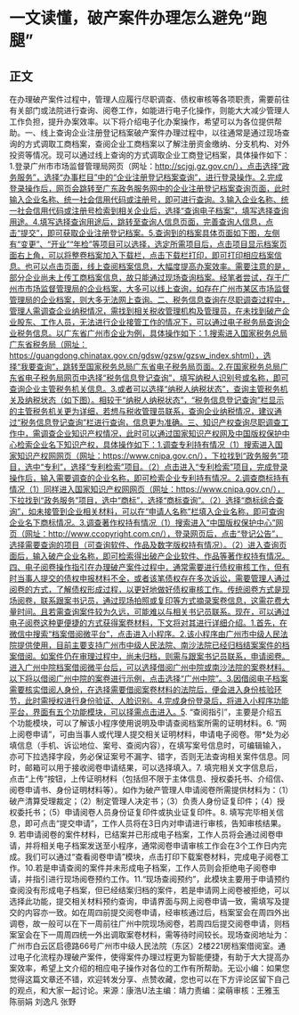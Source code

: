 # 一文读懂，破产案件办理怎么避免“跑腿”
## 正文
在办理破产案件过程中，管理人应履行尽职调查、债权审核等各项职责，需要前往有关部门或法院进行查询、阅卷工作，如能进行电子化操作，则能大大减少管理人工作负担，提升办案效率。以下将介绍电子化办案操作，希望可以为各位提供帮助。一、线上查询企业注册登记档案破产案件办理过程中，以往通常是通过现场查询的方式调取工商档案，查阅企业工商档案以了解注册资金缴纳、分支机构、对外投资等情况。现可以通过线上查询的方式调取企业工商登记档案，具体操作如下：1.登录广州市市场监督管理局网页（网址：http://scjgj.gz.gov.cn/），点击选择“政务服务”，选择“办事栏目”中的“企业注册登记档案查询”，进行登录操作。2.完成登录操作后，网页会跳转至广东政务服务网中的企业注册登记档案查询页面，此时输入企业名称、统一社会信用代码或注册号，即可进行查询。3.输入企业名称、统一社会信用代码或注册号检索到相关企业后，选择“查询电子档案”，填写选择查询用途。4.填写选择查询用途后，跳转至查询人信息页面，完善查询人信息，点击“提交”，即可获取企业注册登记档案。5.查询到的档案具体页面如下图，左侧有“变更”、“开业”“年检”等项目可以选择，选定所需项目后，点击项目显示档案页面右上角，可以将整卷档案加入下载栏，点击下载栏打印，即可打印相应档案信息。也可以点击页面，线上查阅档案信息，大幅度提高办案效率。需要注意的是，部分企业尚未上传工商档案信息，故只能通过现场查询档案。经笔者尝试，存于广州市市场监督管理局的企业档案，大多可以线上查询，如存在广州市某区市场监督管理局的企业档案，则大多无法网上查询。二、税务信息查询在尽职调查过程中，管理人需调查企业纳税情况，需找到相关税收管理机构及管理员，在未找到破产企业股东、工作人员，无法进行企业接管工作的情况下，可以通过电子税务局查询企业税务信息。以广东省广州市企业为例，具体操作如下：1.搜索进入国家税务总局广东省税务局（网址：https://guangdong.chinatax.gov.cn/gdsw/gzsw/gzsw_index.shtml），选择“我要查询”，跳转至国家税务总局广东省电子税务局页面。2.在国家税务总局广东省电子税务局网页中选择“税务信息登记查询”，填写纳税人识别号或名称，即可查询企业主管税务机关信息。3.或者可以选择“纳税人纳税状态”，查询主管税务机关及纳税状态（如下图）。相较于“纳税人纳税状态”，“税务信息登记查询”栏显示的主管税务机关更为详细，若想与税收管理员联系，查询企业纳税情况，建议通过“税务信息登记查询”栏进行查询，信息更为准确。三、知识产权查询尽职调查工作中，需调查企业知识产权情况，此时可以通过国家知识产权网及中国版权保护中心检索企业名下知识产权，具体操作如下：1.调查专利持有情况（1）搜索进入国家知识产权网网页（网址：https://www.cnipa.gov.cn/），下拉找到“政务服务”项目，选中“专利”，选择“专利检索”项目。（2）点击进入“专利检索”项目，完成登录操作后，输入需要调查的企业名称，即可检索企业专利持有情况。2.调查商标持有情况（1）同样进入国家知识产权网网页（网址：https://www.cnipa.gov.cn/），下拉找到“政务服务”项目，选中“商标”，选择“商标查询”。（2）选择“商标综合查询”，如未接管到企业相关材料，可以在“申请人名称”栏填入企业名称，即可查询企业名下商标情况。3.调查著作权持有情况（1）搜索进入“中国版权保护中心”网页（网址：http://www.ccopyright.com.cn/），登录网页后，点击“登记公告”，选择需要查询的项目（可查询软件、作品及数字版权持有情况）。（2）进入查询页面后，输入破产企业名称，即可检索得出破产企业软件、作品等著作权持有情况。四、电子阅卷操作指引在办理破产案件过程中，通常需要进行债权审核工作，但有时当事人提交的债权申报材料不全，或者该笔债权存在多次诉讼，需要管理人通过阅卷的方式，了解债权形成过程，以更好地做好债权审核工作。传统阅卷方式是现场阅卷，联系跟案书记员，通过现场拍照或复印等方式摘录案卷信息，这需花费大量时间。且若需查询案件较为久远，可能难以与相关书记员联系。现在，可以通过电子阅卷这种更便捷的方式获得案卷材料，下文将对其进行详细介绍。1.首先，在微信中搜索“档案借阅微平台”，点击进入小程序。2.该小程序由广州市中级人民法院提供使用，目前主要支持广州市中级人民法院、南沙法院已经归档结案案件的档案借阅。如案件仍在审理过程中，尚未归档，则需与跟案书记员联系，申请阅卷。进入广州中院档案借阅微平台后，可以选择借阅广州中院或南沙法院的案卷材料。以下将以借阅广州中院的案卷进行示例，点击选择“广州中院”。3.因借阅电子档案需要核实借阅人身份，在选择需要借阅案卷材料的法院后，便会进入身份核验环节，此时需授权进行身份验证、人脸识别。4.完成身份登录后，将进入小程序功能平台，界面有五个功能模块，可以择需点击进入。5.  “查阅指引”，主要是介绍五个功能模块，可以了解该小程序使用说明及申请查阅档案所需的证明材料。6. “网上阅卷申请”，可由当事人或代理人提交相关证明材料，申请电子阅卷。带*处为必填信息（手机、诉讼地位、案号、查阅内容），在填写案号信息时，可编辑输入，亦可下拉选择字段，务必保证案号不漏字、错字，否则无法查询相关案件信息。同时，邮箱可以用于接收阅卷申请结果，可以选择填入。7.  填完相关文字信息后，点击“上传”按钮，上传证明材料（包括但不限于主体信息、授权委托书、介绍信、阅卷申请书、身份证明材料等）。如作为破产管理人申请阅卷所需提供材料为：（1）破产清算受理裁定；（2）制定管理人决定书；（3）负责人身份证复印件；（4）授权委托书；（5）申请阅卷人员身份证复印件或执业证复印件。8.  填写完毕相关信息，即可点击“提交申请”，工作人员将在3日内对申请进行审核，告知审核结果。9.  若申请阅卷的案件材料，已结案并已形成电子档案，工作人员将会通过阅卷申请，并将相关电子档案发送至小程序，通常阅卷申请审核工作会在3个工作日内完成。我们可以通过“查看阅卷申请”模块，点击打印下载案卷材料，完成电子阅卷工作。10.若是申请查阅的案件并未形成电子档案，工作人员则会拒绝电子阅卷申请，并指引进行现场阅卷预约工作。11.“现场查阅预约”，此模块主要用于申请预约查阅没有形成电子档案，但已经结案归档的案件，若是申请网上阅卷被拒绝，可以选择此功能，提交相关材料预约查询，申请界面与网上阅卷申请一致，需填写及提交的内容亦一致。如在周四前提交阅卷申请，经审核通过后，档案室会在周四外出调卷，故一般可以在下一周前往广州中院现场阅卷，若周四后提交阅卷申请，则档案室会在下一周周四统一外出调取案卷材料，需等待时间较长。现场查阅地址为：广州市白云区启德路66号广州市中级人民法院（东区）2楼221房档案借阅室。通过电子化流程办理破产案件，使得案件办理过程更为智能便捷，有助于大大提高办案效率，希望上文介绍的相应电子操作对各位的工作有所帮助。无讼小编：如果您觉得这篇文章还不错，欢迎转发分享、点赞收藏，您也可以在下方评论区留下自己的观点，和大家一起讨论。来源：康浩U法主编：靖力责编：梁萌审核：王雅玉 陈丽娟 刘逸凡 张野
